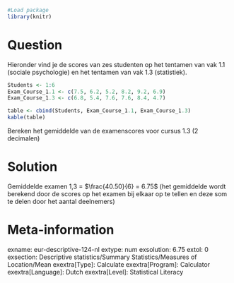 ```r
#Load package
library(knitr)
```

Question
========
Hieronder vind je de scores van zes studenten op het tentamen van vak 1.1 (sociale psychologie) en het tentamen van vak 1.3 (statistiek). 

```r
Students <- 1:6
Exam_Course_1.1 <- c(7.5, 6.2, 5.2, 8.2, 9.2, 6.9)
Exam_Course_1.3 <- c(6.8, 5.4, 7.6, 7.6, 8.4, 4.7)

table <- cbind(Students, Exam_Course_1.1, Exam_Course_1.3)
kable(table)
```

Bereken het gemiddelde van de examenscores voor cursus 1.3 (2 decimalen)


Solution
========
Gemiddelde examen 1,3 = $\frac{40.50}{6} = 6.75$ (het gemiddelde wordt berekend door de scores op het examen bij elkaar op te tellen en deze som te delen door het aantal deelnemers)

Meta-information
================
exname: eur-descriptive-124-nl
extype: num
exsolution: 6.75
extol: 0
exsection: Descriptive statistics/Summary Statistics/Measures of Location/Mean
exextra[Type]: Calculate
exextra[Program]: Calculator
exextra[Language]: Dutch
exextra[Level]: Statistical Literacy
